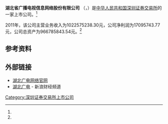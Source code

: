 {{Infobox Company 
| company_name     = 湖北省广播电视信息网络股份有限公司
| company_name_en  = Hubei Radio & Television Information Network Co., Ltd.
| company_logo     =
| company_type     = 上市公司<br>A股简称：'''湖北广电'''（{{szse|000665}}）
| company_slogan   = 
| foundation       = 
| location         = 
| key_people       = 
| industry         = 
| products         =
| revenue          = 17095743.77元 （2011年）<ref name="ccer">CCER数据库 - 一般上市公司财务数据库</ref>
| operating_income =
| net_income       =1022575238.30元（2011年）<ref name="ccer"/>
| assets        = 966785843.54元（2011年）<ref name="ccer"/>
| num_employees    = 
| parent           = 
| subsid           = 
| homepage         = http://www.hrtn.net/
| footnotes        = 
}}
'''湖北省广播电视信息网络股份有限公司''' （{{szse|000665}}，{{lang|en|Hubei Radio & Television Information Network Co., Ltd.}}）是[[中华人民共和国|中华人民共和国]][[深圳证券交易所|深圳证券交易所]]的一家上市公司。<ref name="ccer"/>

2011年，该公司主营业务收入为1022575238.30元，公司净利润为17095743.77元，公司总资产为966785843.54元。<ref name="ccer"/>

==参考资料==
{{reflist}}

==外部链接==
*[https://web.archive.org/web/20190611215208/http://hrtn.net/ 湖北广电网络官网]
*[http://finance.sina.com.cn/realstock/company/sz000665/nc.shtml 湖北广电] {{Wayback|url=http://finance.sina.com.cn/realstock/company/sz000665/nc.shtml |date=20131007004714 }} - 新浪财经频道

[[Category:深圳证券交易所上市公司|Category:深圳证券交易所上市公司]]
{{中国公司小作品}}
{{中华人民共和国广播电视网络}}
{{中国互联网服务提供商}}